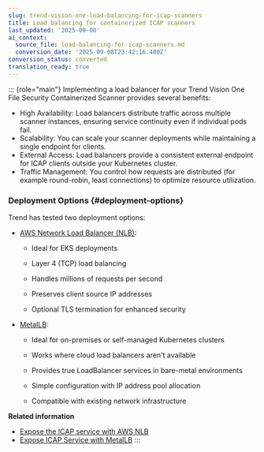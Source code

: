 ```yaml
---
slug: trend-vision-one-load-balancing-for-icap-scanners
title: Load balancing for containerized ICAP scanners
last_updated: '2025-09-08'
ai_context:
  source_file: load-balancing-for-icap-scanners.md
  conversion_date: '2025-09-08T23:42:16.480Z'
conversion_status: converted
translation_ready: true
---
```


::: {role="main"}
Implementing a load balancer for your Trend Vision One File Security Containerized Scanner provides several benefits:

- High Availability: Load balancers distribute traffic across multiple scanner instances, ensuring service continuity even if individual pods fail.
- Scalability: You can scale your scanner deployments while maintaining a single endpoint for clients.
- External Access: Load balancers provide a consistent external endpoint for ICAP clients outside your Kubernetes cluster.
- Traffic Management: You control how requests are distributed (for example round-robin, least connections) to optimize resource utilization.

### Deployment Options {#deployment-options}

Trend has tested two deployment options:

- [AWS Network Load Balancer (NLB)](expose-icap-service-aws-nlb.mdx):
  - Ideal for EKS deployments

  - Layer 4 (TCP) load balancing

  - Handles millions of requests per second

  - Preserves client source IP addresses

  - Optional TLS termination for enhanced security
- [MetalLB](expose-icap-service-metallb.mdx):
  - Ideal for on-premises or self-managed Kubernetes clusters

  - Works where cloud load balancers aren't available

  - Provides true LoadBalancer services in bare-metal environments

  - Simple configuration with IP address pool allocation

  - Compatible with existing network infrastructure

**Related information**

- [Expose the ICAP service with AWS NLB](expose-icap-service-aws-nlb.mdx)
- [Expose ICAP Service with MetalLB](expose-icap-service-metallb.mdx)
:::
